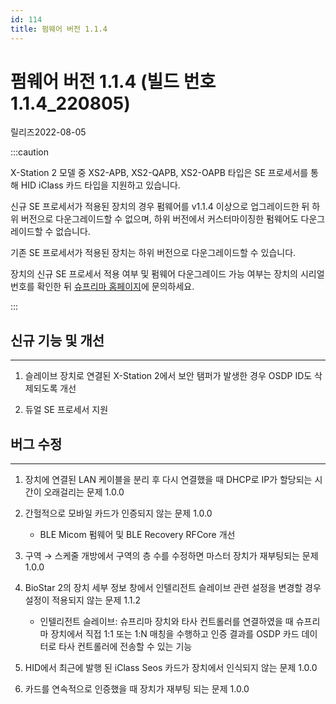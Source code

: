 ```yaml
---
id: 114
title: 펌웨어 버전 1.1.4
---
```


# 펌웨어 버전 1.1.4 (빌드 번호 1.1.4_220805)

릴리즈<Separator/>2022-08-05

:::caution

X-Station 2 모델 중 XS2-APB, XS2-QAPB, XS2-OAPB 타입은 SE 프로세서를 통해 HID iClass 카드 타입을 지원하고 있습니다.

신규 SE 프로세서가 적용된 장치의 경우 펌웨어를 v1.1.4 이상으로 업그레이드한 뒤 하위 버전으로 다운그레이드할 수 없으며, 하위 버전에서 커스터마이징한 펌웨어도 다운그레이드할 수 없습니다.

기존 SE 프로세서가 적용된 장치는 하위 버전으로 다운그레이드할 수 있습니다.

장치의 신규 SE 프로세서 적용 여부 및 펌웨어 다운그레이드 가능 여부는 장치의 시리얼 번호를 확인한 뒤 [슈프리마 홈페이지](https://supremainc.com)에 문의하세요.

:::

## 신규 기능 및 개선

---

1. 슬레이브 장치로 연결된 X-Station 2에서 보안 탬퍼가 발생한 경우 OSDP ID도 삭제되도록 개선

1. 듀얼 SE 프로세서 지원

## 버그 수정

---

<BugLists>

1. 장치에 연결된 LAN 케이블을 분리 후 다시 연결했을 때 DHCP로 IP가 할당되는 시간이 오래걸리는 문제 <Badge>1.0.0</Badge>

1. 간헐적으로 모바일 카드가 인증되지 않는 문제 <Badge>1.0.0</Badge>

    - BLE Micom 펌웨어 및 BLE Recovery RFCore 개선

1. 구역 → 스케줄 개방에서 구역의 층 수를 수정하면 마스터 장치가 재부팅되는 문제 <Badge>1.0.0</Badge>

1. BioStar 2의 장치 세부 정보 창에서 인텔리전트 슬레이브 관련 설정을 변경할 경우 설정이 적용되지 않는 문제 <Badge>1.1.2</Badge>

    - 인텔리전트 슬레이브: 슈프리마 장치와 타사 컨트롤러를 연결하였을 때 슈프리마 장치에서 직접 1:1 또는 1:N 매칭을 수행하고 인증 결과를 OSDP 카드 데이터로 타사 컨트롤러에 전송할 수 있는 기능

1. HID에서 최근에 발행 된 iClass Seos 카드가 장치에서 인식되지 않는 문제 <Badge>1.0.0</Badge>

1. 카드를 연속적으로 인증했을 때 장치가 재부팅 되는 문제 <Badge>1.0.0</Badge>

</BugLists>